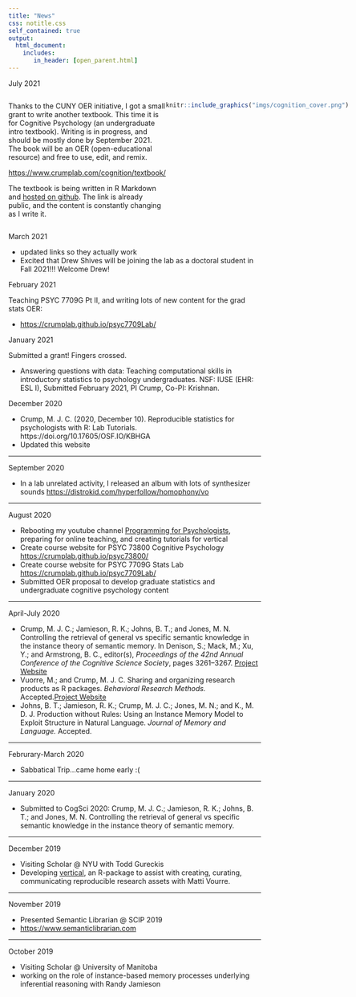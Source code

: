 ```yaml
---
title: "News"
css: notitle.css
self_contained: true
output: 
  html_document:
    includes:
       in_header: [open_parent.html]
---
```


July 2021

:::: {style="display: flex;"}

::: {}

Thanks to the CUNY OER initiative, I got a small grant to write another textbook. This time it is for Cognitive Psychology (an undergraduate intro textbook). Writing is in progress, and should be mostly done by September 2021. The book will be an OER (open-educational resource) and free to use, edit, and remix. 

<https://www.crumplab.com/cognition/textbook/>

The textbook is being written in R Markdown and [hosted on github](https://github.com/CrumpLab/cognition). The link is already public, and the content is constantly changing as I write it.

:::

::: {}

```r
knitr::include_graphics("imgs/cognition_cover.png")
```

:::

::::














March 2021

- updated links so they actually work
- Excited that Drew Shives will be joining the lab as a doctoral student in Fall 2021!!! Welcome Drew!

February 2021

Teaching PSYC 7709G Pt II, and writing lots of new content for the grad stats OER:

- <https://crumplab.github.io/psyc7709Lab/>

January 2021

Submitted a grant! Fingers crossed.

- Answering questions with data: Teaching computational skills in introductory statistics to psychology undergraduates. NSF: IUSE (EHR: ESL I), Submitted February 2021, PI Crump, Co-PI: Krishnan. 

December 2020

 - Crump, M. J. C. (2020, December 10). Reproducible statistics for psychologists with R: Lab Tutorials. https://doi.org/10.17605/OSF.IO/KBHGA
 - Updated this website
 
---

September 2020

 - In a lab unrelated activity, I released an album with lots of synthesizer sounds <https://distrokid.com/hyperfollow/homophony/vo>

---

August 2020

 - Rebooting my youtube channel [Programming for Psychologists](https://www.youtube.com/channel/UCSaZ1htKwtZ1GuqI1xGjuSA?), preparing for online teaching, and creating tutorials for vertical
 - Create course website for PSYC 73800 Cognitive Psychology <https://crumplab.github.io/psyc73800/>
 - Create course website for PSYC 7709G Stats Lab <https://crumplab.github.io/psyc7709Lab/>
 - Submitted OER proposal to develop graduate statistics and undergraduate cognitive psychology content

---

April-July 2020

 - Crump, M. J. C.; Jamieson, R. K.; Johns, B. T.; and Jones, M. N. Controlling the retrieval of general vs specific semantic knowledge in the instance theory of semantic memory. In Denison, S.; Mack, M.; Xu, Y.; and Armstrong, B. C., editor(s), *Proceedings of the 42nd Annual Conference of the Cognitive Science Society*, pages 3261–3267. [Project Website](https://crumplab.github.io/ITS2/)
 - Vuorre, M.; and Crump, M. J. C. Sharing and organizing research products as R packages. *Behavioral Research Methods.* Accepted.[Project Website](https://crumplab.github.io/vertical/)
 - Johns, B. T.; Jamieson, R. K.; Crump, M. J. C.; Jones, M. N.; and K., M. D. J. Production without Rules: Using an Instance Memory Model to Exploit Structure in Natural Language. *Journal of Memory and Language.* Accepted.

---

Februrary-March 2020

 - Sabbatical Trip...came home early :(

---

January 2020

 - Submitted to CogSci 2020: Crump, M. J. C.; Jamieson, R. K.; Johns, B. T.; and Jones, M. N. Controlling the retrieval of general vs specific semantic knowledge in the instance theory of semantic memory. 

---

December 2019

 - Visiting Scholar @ NYU with Todd Gureckis
 - Developing [vertical](https://crumplab.github.io/vertical/),  an R-package to assist with creating, curating, communicating reproducible research assets with Matti Vourre.

---

November 2019

 - Presented Semantic Librarian @ SCIP 2019
 - <https://www.semanticlibrarian.com>

-----

October 2019

 - Visiting Scholar @ University of Manitoba
 - working on the role of instance-based memory processes underlying inferential reasoning with Randy Jamieson
